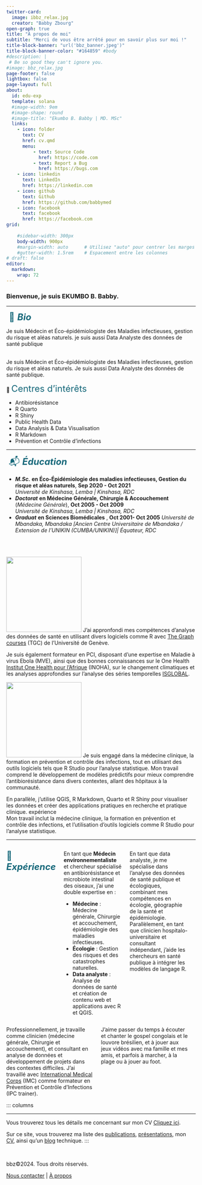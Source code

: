 ```yaml
---
twitter-card:
  image: ibbz_relax.jpg
  creator: "Babby Zbourg"
open-graph: true
title: "À propos de moi"
subtitle: "Merci de vous être arrêté pour en savoir plus sur moi !"
title-block-banner: "url('bbz_banner.jpeg')"
title-block-banner-color: "#164859" #body
#description: |
 # Be so good they can't ignore you.
#image: bbz_relax.jpg
page-footer: false
lightbox: false
page-layout: full
about:
  id: edu-exp
  template: solana
  #image-width: 9em
  #image-shape: round
  #image-title: "Ekumbo B. Babby | MD. MSc"
  links:
    - icon: folder
      text: CV 
      href: cv.qmd
      menu:
          - text: Source Code
            href: https://code.com
          - text: Report a Bug
            href: https://bugs.com
    - icon: linkedin
      text: LinkedIn
      href: https://linkedin.com
    - icon: github
      text: Github
      href: https://github.com/babbymed
    - icon: facebook
      text: facebook
      href: https://facebook.com
grid:
    
    #sidebar-width: 300px
    body-width: 900px
    #margin-width: auto      # Utilisez "auto" pour centrer les marges
    #gutter-width: 1.5rem    # Espacement entre les colonnes
# draft: false
editor: 
  markdown: 
    wrap: 72
---
```


### Bienvenue, je suis EKUMBO B. Babby.

<hr class="hr-teal">

[ 📮 ***Bio***]{style="color: #16687a;font-size:24px"}

<justify> Je suis Médecin et Éco-épidémiologiste des Maladies
infectieuses, gestion du risque et aléas naturels. je suis aussi Data
Analyste des données de santé publique</justify> <br> <br>

<p style="text-shadow: 2px 2px 2px #a7a0f9;" class="french-italic">

Je suis Médecin et Éco-épidémiologiste des Maladies infectieuses,
gestion du risque et aléas naturels. Je suis aussi Data Analyste des
données de santé publique.

</p>

::: {.g-col-12 .g-col-md-4 style="text-align: left;"}
🎯 [Centres d'intérêts]{style="color: #16687a;font-size:24px"}

-   Antibiorésistance
-   R Quarto
-   R Shiny
-   Public Health Data
-   Data Analysis & Data Visualisation
-   R Markdown
-   Prévention et Contrôle d'infections
:::

<hr class="hr-teal">

::: {.g-col-12 .g-col-md-4 style="text-align: left;"}
[ 📬 ***Éducation***]{style="color: #16687a;font-size:24px"}

-   ***M.Sc.*** **en Éco-Épidémiologie des maladies infectieuses,
    Gestion du risque et aléas naturels**, **Sep 2020 - Oct 2021**\
    *Université de Kinshasa, Lemba \| Kinshasa, RDC*
-   ***Doctorat*** **en Médecine Générale, Chirurgie & Accouchement**
    (*Médecine Générale*), **Oct 2005 - Oct 2009**\
    *Université de Kinshasa, Lemba \| Kinshasa, RDC*
-   ***Graduat*** **en Sciences Biomédicales** , **Oct 2001- Oct 2005**
    *Université de Mbandaka, Mbandaka \[Ancien Centre Universitaire de
    Mbandaka / Extension de l’UNIKIN (CUMBA/UNIKIN)\]\| Équateur, RDC*
:::

<br> <br>

::: {.hero-header layout="[40,60]"}
![](FB_IMG_1621969392081.jpg){.profile-pic width="200"} J'ai appronfondi
mes compétences d'analyse des données de santé en utilisant divers
logiciels comme R avec [The Graph courses](https://thegraphcourses.org/)
(TGC) de l'Université de Genève.

Je suis également formateur en PCI, disposant d'une expertise en Maladie
à virus Ebola (MVE), ainsi que des bonnes connaissances sur le One
Health [Institut One Health pour l'Afrique](https://inoha.ac.cd/home)
(INOHA), sur le changement climatiques et les analyses approfondies sur
l'analyse des séries temporelles
[ISGLOBAL](https://www.isglobal.org/en/education).
:::

::: {.hero-header layout="[40,60]"}
![](bbz_pampedick.jpeg){.profile-pic width="200"} Je suis engagé dans la
médecine clinique, la formation en prévention et contrôle des
infections, tout en utilisant des outils logiciels tels que R Studio
pour l’analyse statistique. Mon travail comprend le développement de
modèles prédictifs pour mieux comprendre l’antibiorésistance dans divers
contextes, allant des hôpitaux à la communauté.

En parallèle, j’utilise QGIS, R Markdown, Quarto et R Shiny pour
visualiser les données et créer des applications pratiques en recherche
et pratique clinique. expérience <br> Mon travail inclut la médecine
clinique, la formation en prévention et contrôle des infections, et
l’utilisation d’outils logiciels comme R Studio pour l’analyse
statistique.
:::

<hr class="hr-teal">

:::::: columns
[💼
***Expérience***]{style="color: #16687a;font-size:24px;font-style: bold"}

::::: columns
::: {.column width="50%"}
En tant que **Médecin environnementaliste** et chercheur spécialisé en
antibiorésistance et microbiote intestinal des oiseaux, j'ai une double
expertise en :

-   **Médecine** : Médecine générale, Chirurgie et accouchement,
    épidémiologie des maladies infectieuses.
-   **Écologie** : Gestion des risques et des catastrophes naturelles.
-   **Data analyste** : Analyse de données de santé et création de
    contenu web et applications avec R et QGIS.
:::

::: {.column width="50%"}
En tant que data analyste, je me spécialise dans l’analyse des données
de santé publique et écologiques, combinant mes compétences en écologie,
géographie de la santé et épidémiologie. Parallèlement, en tant que
clinicien hospitalo-universitaire et consultant indépendant, j’aide les
chercheurs en santé publique à intégrer les modèles de langage R.
:::

<br>
:::::
::::::

::::::: columns
:::::: columns
::::: columns
::: {.column width="50%"}
Professionnellement, je travaille comme clinicien (médecine générale,
Chirurgie et accouchement), et consultant en analyse de données et
développement de projets dans des contextes difficiles. J'ai travaillé
avec [International Medical Corps](#0) (IMC) comme formateur en
Prévention et Contrôle d'Infections (IPC trainer).
:::

::: {.column width="50%"}
J'aime passer du temps à écouter et chanter le gospel congolais et le
louvore brésilien, et à jouer aux jeux vidéos avec ma famille et mes
amis, et parfois à marcher, à la plage ou à jouer au foot.
:::

<br>
:::::
::::::
:::::::

::: columns
<hr class="hr-teal">

Vous trouverez tous les détails me concernant sur mon CV [Cliquez
ici](https://babbymed.github.io/CV).

Sur ce site, vous trouverez ma liste des
[publications](https://babbymed.github.io/Publication),
[présentations](https://babbymed.github.io/Présentation), mon
[CV](https://babbymed.github.io/CV), ainsi qu'un
[blog](https://babbymed.github.io/Blog) technique.
:::

<br>

```{=html}
<html>
<body>
  <footer class="footer">
    <p>bbz©2024. Tous droits réservés.</p>
    <p><a href="#contact">Nous contacter</a> | <a href="#about">À propos</a></p>
  </footer>
</body>
</html>
```
